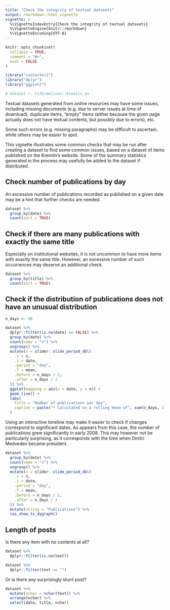 ```yaml
---
title: "Check the integrity of textual datasets"
output: rmarkdown::html_vignette
vignette: >
  %\VignetteIndexEntry{Check the integrity of textual datasets}
  %\VignetteEngine{knitr::rmarkdown}
  %\VignetteEncoding{UTF-8}
---
```


```r
knitr::opts_chunk$set(
  collapse = TRUE,
  comment = "#>",
  eval = FALSE
)
```

```r
library("castarter2")
library("dplyr")
library("ggplot2")

# dataset <- tifkremlinen::kremlin_en
```


Textual datasets generated from online resources may have some issues, including missing documents (e.g. due to server issues at time of download), duplicate items, "empty" items (either because the given page actually does not have textual contents, but possibly due to errors), etc. 

Some such errors (e.g. missing paragraphs) may be difficult to ascertain, while others may be easier to spot. 

This vignette illustrates some common checks that may be run after creating a dataset to find some common issues, based on a dataset of items published on the Kremlin's website. Some of the summary statistics generated in the process may usefully be added to the dataset if distributed. 


## Check number of publications by day

An excessive number of publications recorded as published on a given date may be a hint that further checks are needed.

```r
dataset %>%
  group_by(date) %>%
  count(sort = TRUE)
```



## Check if there are many publications with exactly the same title

Especially on institutional websites, it is not uncommon to have more items with exactly the same title. However, an excessive number of such occurrences may deserve an additional check.

```r
dataset %>%
  group_by(title) %>%
  count(sort = TRUE)
```


## Check if the distribution of publications does not have an unusual distribution

```r
n_days <- 90

dataset %>%
  dplyr::filter(is.na(date) == FALSE) %>%
  group_by(date) %>%
  count(name = "n") %>%
  ungroup() %>%
  mutate(n = slider::slide_period_dbl(
    .x = n,
    .i = date,
    .period = "day",
    .f = mean,
    .before = n_days / 2,
    .after = n_days / 2
  )) %>%
  ggplot(mapping = aes(x = date, y = n)) +
  geom_line() +
  labs(
    title = "Number of publications per day",
    caption = paste("* Calculated on a rolling mean of", sum(n_days, 1), "days")
  )
```

Using an interactive timeline may make it easier to check if changes correspond to significant dates. As appears from this case, the number of publications grew significantly in early 2008. This may however not be particularly surprising, as it corresponds with the time when Dmitri Medvedev became president.

```r
dataset %>%
  group_by(date) %>%
  count(name = "n") %>%
  ungroup() %>%
  mutate(n = slider::slide_period_dbl(
    .x = n,
    .i = date,
    .period = "day",
    .f = mean,
    .before = n_days / 2,
    .after = n_days / 2
  )) %>%
  mutate(string = "Publications") %>%
  cas_show_ts_dygraph()
```

## Length of posts


Is there any item with no contents at all?

```r
dataset %>%
  dplyr::filter(is.na(text))
```


```r
dataset %>%
  dplyr::filter(text == "")
```

Or is there any surprisingly short post?

```r
dataset %>%
  mutate(nchar = nchar(text)) %>%
  arrange(nchar) %>%
  select(date, title, nchar)
```




